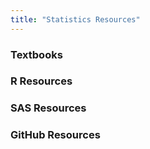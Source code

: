 ```yaml
---
title: "Statistics Resources"
---
```


### Textbooks


### R Resources


### SAS Resources


### GitHub Resources



